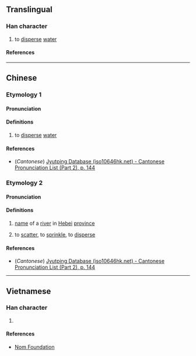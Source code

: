 {{character info}}
==Translingual==

===Han character===
{{Han char|rn=85|rad=水|as=12|sn=15|four=|canj=ETBK|ids=⿰氵散}}

# to [[disperse]] [[water]]

====References====
{{Han ref|kx=0650.300|dkj=18288|dj=1061.110|hdz=31737.010|uh=6F75}}

----

==Chinese==
{{zh-forms}}

===Etymology 1===

====Pronunciation====
{{zh-pron
|m=sàn
|c=saan3
|mc=
|oc=
|ma=
|cat=v
}}

====Definitions====
{{zh-hanzi}}

# to [[disperse]] [[water]]

====References====
* (''Cantonese'') [http://www.iso10646hk.net/jp/document/download.jsp Jyutping Database (iso10646hk.net) - Cantonese Pronunciation List (Part 2), p. 144]

===Etymology 2===

====Pronunciation====
{{zh-pron
|m=sǎ
|c=saat3
|ma=
|cat=pn,v
}}

====Definitions====
{{zh-hanzi}}

# [[name]] of a [[river]] in [[Hebei]] [[province]]
# {{lb|zh|archaic}} to [[scatter]], to [[sprinkle]], to [[disperse]]

====References====
* (''Cantonese'') [http://www.iso10646hk.net/jp/document/download.jsp Jyutping Database (iso10646hk.net) - Cantonese Pronunciation List (Part 2), p. 144]

----

==Vietnamese==

===Han character===
{{vi-readings|rs=水12|reading=tan}}

# {{rfdef|vi|sort=水12}}

====References====
*[http://nomfoundation.org/common/nom_details.php?codepoint=6f75 Nom Foundation]